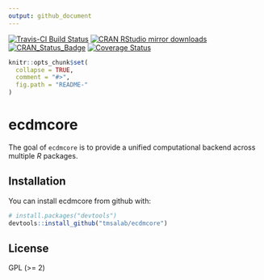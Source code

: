 ```yaml
---
output: github_document
---
```



[![Travis-CI Build Status](https://travis-ci.org/tmsalab/ecdmcore.svg?branch=master)](https://travis-ci.org/tmsalab/ecdmcore)
[![CRAN RStudio mirror downloads](http://cranlogs.r-pkg.org/badges/ecdmcore)](http://www.r-pkg.org/pkg/ecdmcore)
[![CRAN\_Status\_Badge](http://www.r-pkg.org/badges/version/ecdmcore)](https://cran.r-project.org/package=ecdmcore)
[![Coverage Status](https://img.shields.io/codecov/c/github/tmsalab/ecdmcore/master.svg)](https://codecov.io/github/tmsalab/ecdmcore?branch=master)

<!-- README.md is generated from README.Rmd. Please edit that file -->

```r
knitr::opts_chunk$set(
  collapse = TRUE,
  comment = "#>",
  fig.path = "README-"
)
```

# ecdmcore

The goal of `ecdmcore` is to provide a unified computational backend across
multiple _R_ packages. 

## Installation

You can install ecdmcore from github with:

```r
# install.packages("devtools")
devtools::install_github("tmsalab/ecdmcore")
```

## License

GPL (>= 2)
